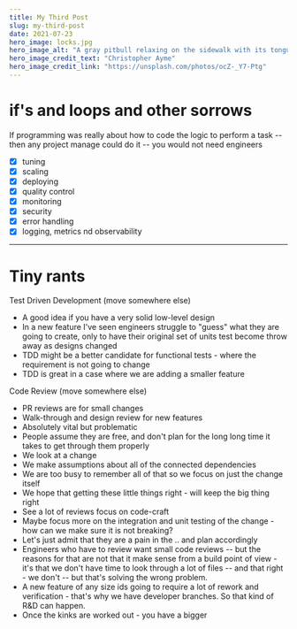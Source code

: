 ```yaml
---
title: My Third Post
slug: my-third-post
date: 2021-07-23
hero_image: locks.jpg
hero_image_alt: "A gray pitbull relaxing on the sidewalk with its tongue hanging out"
hero_image_credit_text: "Christopher Ayme"
hero_image_credit_link: "https://unsplash.com/photos/ocZ-_Y7-Ptg"
---
```

# if's and loops and other sorrows
If programming was really about how to code the logic to perform a task -- then any project manage could do it -- you would not need engineers
* [x] tuning
* [x] scaling
* [x] deploying
* [x] quality control
* [x] monitoring
* [x] security
* [x] error handling
* [x] logging, metrics nd observability

---

# Tiny rants

Test Driven Development \(move somewhere else\)

* A good idea if you have a very solid low-level design
* In a new feature I've seen engineers struggle to "guess" what they are going to create, only to have their original set of units test become throw away as designs changed
* TDD might be a better candidate for functional tests - where the requirement is not going to change
* TDD is great in a case where we are adding a smaller feature 

Code Review \(move somewhere else\)

* PR reviews are for small changes
* Walk-through and design review for new features
* Absolutely vital but problematic
* People assume they are free, and don't plan for the long long time it takes to get through them properly
* We look at a change
* We make assumptions about all of the connected dependencies
* We are too busy to remember all of that so we focus on just the change itself 
* We hope that getting these little things right - will keep the big thing right
* See a lot of reviews focus on code-craft 
* Maybe focus more on the integration and unit testing of the change - how can we make sure it is not breaking?
* Let's just admit that they are a pain in the .. and plan accordingly
* Engineers who have to review want small code reviews -- but the reasons for that are not that it make sense from a build point of view - it's that we don't have time to look through a lot of files -- and that right - we don't -- but that's solving the wrong problem.
* A new feature of any size ids going to require a lot of rework and verification - that's why we have developer branches.   So that kind of R&D can happen.
* Once the kinks are worked out - you have a bigger 


